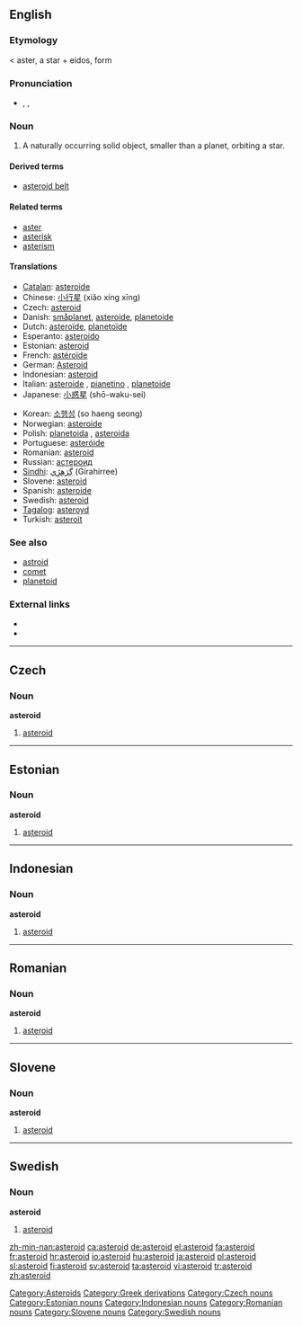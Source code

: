 {{also|Asteroid}}
==English==

===Etymology===
< {{etyl|grc}} aster, a star + eidos, form

===Pronunciation===
* {{enPR|ăs'tə-roid"}}, {{IPA|/ˈæstəroɪd/}}, {{SAMPA|/"{st@%roId/}}

===Noun===
{{wikipedia}}
{{en-noun}}

# {{astronomy}} A naturally occurring solid object, smaller than a planet, orbiting a star.

====Derived terms====
* [[asteroid belt]]

====Related terms====
* [[aster]]
* [[asterisk]]
* [[asterism]]

====Translations====
{{trans-top|astronomy}}
* [[Catalan]]: [[asteroide#Catalan|asteroide]]
* Chinese: [[小行星]] (xiǎo xíng xīng)
* Czech: [[#Czech|asteroid]]
* Danish: [[småplanet]], [[asteroide#Danish|asteroide]], [[planetoide#Danish|planetoide]]
* Dutch: [[asteroïde]], [[planetoïde]]
* Esperanto: [[asteroido]]
* Estonian: [[#English|asteroid]]
* French: [[astéroïde]] {{m}}
* German: [[Asteroid]] {{m}}
* Indonesian: [[#Indonesian|asteroid]]
* Italian: [[asteroide#Italian|asteroide]] {{m}}, [[pianetino]] {{m}}, [[planetoide#Italian|planetoide]]
* Japanese: [[小惑星]] (shō-waku-sei)
{{trans-mid}}
* Korean: [[소행성]] (so haeng seong)
* Norwegian: [[asteroide#Norwegian|asteroide]]
* Polish: [[planetoida]] {{f}}, [[asteroida]] {{n}}
* Portuguese: [[asteróide]] {{m}}
* Romanian: [[#Romanian|asteroid]] {{m}}
* Russian: [[астероид]]
* [[Sindhi]]: [[گِرَھِڙِي]] (Girahirree) {{f}}
* Slovene: [[#Slovene|asteroid]] {{m}}
* Spanish: [[asteroide#Spanish|asteroide]] {{m}}
* Swedish: [[#English|asteroid]] {{c}}
* [[Tagalog]]: [[asteroyd]]
* Turkish: [[asteroit]]
{{trans-bottom}}

===See also===
* [[astroid]]
* [[comet]]
* [[planetoid]]

===External links===
* {{R:Webster 1913}}
* {{R:Century 1911}}

[[Category:Asteroids]]
[[Category:Greek derivations]]

----

==Czech==

===Noun===
'''asteroid'''

# [[#English|asteroid]]

[[Category:Czech nouns]]

----

==Estonian==

===Noun===
'''asteroid'''

# [[#English|asteroid]]

[[Category:Estonian nouns]]

----

==Indonesian==

===Noun===
'''asteroid'''

# [[#English|asteroid]]

[[Category:Indonesian nouns]]

----

==Romanian==

===Noun===
'''asteroid'''

# [[#English|asteroid]]

[[Category:Romanian nouns]]

----

==Slovene==

===Noun===
'''asteroid'''

# [[#English|asteroid]]

[[Category:Slovene nouns]]

----

==Swedish==

===Noun===
'''asteroid''' {{c}}

# [[#English|asteroid]]

[[Category:Swedish nouns]]

[[zh-min-nan:asteroid]]
[[ca:asteroid]]
[[de:asteroid]]
[[el:asteroid]]
[[fa:asteroid]]
[[fr:asteroid]]
[[hr:asteroid]]
[[io:asteroid]]
[[hu:asteroid]]
[[ja:asteroid]]
[[pl:asteroid]]
[[sl:asteroid]]
[[fi:asteroid]]
[[sv:asteroid]]
[[ta:asteroid]]
[[vi:asteroid]]
[[tr:asteroid]]
[[zh:asteroid]]